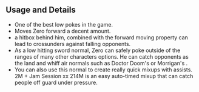 ## Usage and Details

- One of the best low pokes in the game.
- Moves Zero forward a decent amount.
- <InlineInput text="2M" color="yellow" /> a hitbox behind him, combined with the forward moving property can lead to crossunders
  against falling opponents.
- As a low hitting sword normal, Zero can safely poke outside of the ranges of many other characters options. He can catch opponents as the land and whiff air normals
  such as Doctor Doom's <InlineInput text="j.5M" color="yellow" /> or Morrigan's <InlineInput text="j.S" color="green" />.
- You can also use this normal to create really quick mixups with assists. <InputBlock><Text color="yellow">2M</Text> + Jam Session xx <Text color="yellow">214M</Text></InputBlock>
  is an easy auto-timed mixup that can catch people off guard under pressure.

